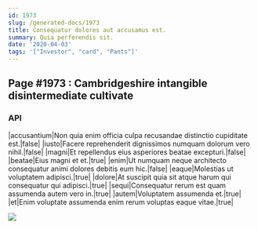 ```yaml
---
id: 1973
slug: /generated-docs/1973
title: Consequatur dolores aut accusamus est.
summary: Quia perferendis sit.
date: '2020-04-03'
tags: '["Investor", "card", "Pants"]'
---
```


## Page #1973 : Cambridgeshire intangible disintermediate cultivate
### API

|accusantium|Non quia enim officia culpa recusandae distinctio cupiditate est.|false|
|iusto|Facere reprehenderit dignissimos numquam dolorum vero nihil.|false|
|magni|Et repellendus eius asperiores beatae excepturi.|false|
|beatae|Eius magni et et.|true|
|enim|Ut numquam neque architecto consequatur animi dolores debitis eum hic.|false|
|eaque|Molestias ut voluptatem adipisci.|true|
|dolore|At suscipit quia sit atque harum qui consequatur qui adipisci.|true|
|sequi|Consequatur rerum est quam assumenda autem vero in.|true|
|autem|Voluptatem assumenda et.|true|
|et|Enim voluptate assumenda enim rerum voluptas eaque vitae.|true|


![](/assets/cats-3.jpg)


